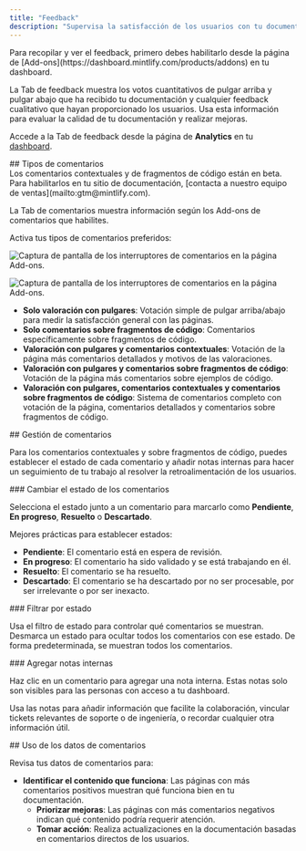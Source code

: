 ```yaml
---
title: "Feedback"
description: "Supervisa la satisfacción de los usuarios con tu documentación"
---
```


<Info>
  Para recopilar y ver el feedback, primero debes habilitarlo desde la página de [Add-ons](https://dashboard.mintlify.com/products/addons) en tu dashboard.
</Info>

La Tab de feedback muestra los votos cuantitativos de pulgar arriba y pulgar abajo que ha recibido tu documentación y cualquier feedback cualitativo que hayan proporcionado los usuarios. Usa esta información para evaluar la calidad de tu documentación y realizar mejoras.

Accede a la Tab de feedback desde la página de **Analytics** en tu [dashboard](https://dashboard.mintlify.com/products/analytics).

<div id="feedback-types">
  ## Tipos de comentarios
</div>

<Note>
  Los comentarios contextuales y de fragmentos de código están en beta. Para habilitarlos en tu sitio de documentación, [contacta a nuestro equipo de ventas](mailto:gtm@mintlify.com). 
</Note>

La Tab de comentarios muestra información según los Add-ons de comentarios que habilites.

Activa tus tipos de comentarios preferidos:

<Frame>

<img
  className="block dark:hidden pointer-events-none"
  src="/images/analytics/feedback-addons-light.png"
  alt="Captura de pantalla de los interruptores de comentarios en la página Add-ons."
/>

<img
  className="hidden dark:block pointer-events-none"
  src="/images/analytics/feedback-addons-dark.png"
  alt="Captura de pantalla de los interruptores de comentarios en la página Add-ons."
/>

</Frame>

* **Solo valoración con pulgares**: Votación simple de pulgar arriba/abajo para medir la satisfacción general con las páginas.
* **Solo comentarios sobre fragmentos de código**: Comentarios específicamente sobre fragmentos de código.
* **Valoración con pulgares y comentarios contextuales**: Votación de la página más comentarios detallados y motivos de las valoraciones.
* **Valoración con pulgares y comentarios sobre fragmentos de código**: Votación de la página más comentarios sobre ejemplos de código.
* **Valoración con pulgares, comentarios contextuales y comentarios sobre fragmentos de código**: Sistema de comentarios completo con votación de la página, comentarios detallados y comentarios sobre fragmentos de código.

<div id="managing-feedback">
  ## Gestión de comentarios
</div>

Para los comentarios contextuales y sobre fragmentos de código, puedes establecer el estado de cada comentario y añadir notas internas para hacer un seguimiento de tu trabajo al resolver la retroalimentación de los usuarios.

<div id="changing-feedback-status">
  ### Cambiar el estado de los comentarios
</div>

Selecciona el estado junto a un comentario para marcarlo como **Pendiente**, **En progreso**, **Resuelto** o **Descartado**.

Mejores prácticas para establecer estados:

* **Pendiente**: El comentario está en espera de revisión.
* **En progreso**: El comentario ha sido validado y se está trabajando en él.
* **Resuelto**: El comentario se ha resuelto.
* **Descartado**: El comentario se ha descartado por no ser procesable, por ser irrelevante o por ser inexacto.

<div id="filtering-by-status">
  ### Filtrar por estado
</div>

Usa el filtro de estado para controlar qué comentarios se muestran. Desmarca un estado para ocultar todos los comentarios con ese estado. De forma predeterminada, se muestran todos los comentarios.

<div id="adding-internal-notes">
  ### Agregar notas internas
</div>

Haz clic en un comentario para agregar una nota interna. Estas notas solo son visibles para las personas con acceso a tu dashboard.

Usa las notas para añadir información que facilite la colaboración, vincular tickets relevantes de soporte o de ingeniería, o recordar cualquier otra información útil.

<div id="using-feedback-data">
  ## Uso de los datos de comentarios
</div>

Revisa tus datos de comentarios para:

* **Identificar el contenido que funciona**: Las páginas con más comentarios positivos muestran qué funciona bien en tu documentación.
  * **Priorizar mejoras**: Las páginas con más comentarios negativos indican qué contenido podría requerir atención.
  * **Tomar acción**: Realiza actualizaciones en la documentación basadas en comentarios directos de los usuarios.